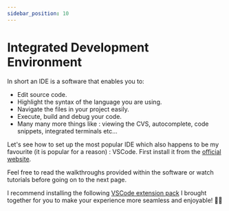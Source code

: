 ```yaml
---
sidebar_position: 10
---
```


# Integrated Development Environment

In short an IDE is a software that enables you to:

- Edit source code.
- Highlight the syntax of the language you are using.
- Navigate the files in your project easily.
- Execute, build and debug your code.
- Many many more things like : viewing the CVS, autocomplete, code snippets, integrated terminals etc...

Let's see how to set up the most popular IDE which also happens to be my favourite (it is popular for a reason) : VSCode.
First install it from the <a href="https://code.visualstudio.com/">official website</a>.

Feel free to read the walkthroughs provided within the software or watch tutorials before going on to the next page.

I recommend installing the following <a href="https://marketplace.visualstudio.com/items?itemName=AdrienTecher.ultimate-base-pack">VSCode extension pack</a> I brought together for you to make your experience more seamless and enjoyable! :ok_woman:
